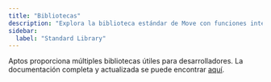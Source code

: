 ```yaml
---
title: "Bibliotecas"
description: "Explora la biblioteca estándar de Move con funciones integradas, utilidades y patrones comunes para el desarrollo de contratos inteligentes."
sidebar:
  label: "Standard Library"
---
```


Aptos proporciona múltiples bibliotecas útiles para desarrolladores. La documentación completa y actualizada se puede encontrar [aquí](/move-reference).
